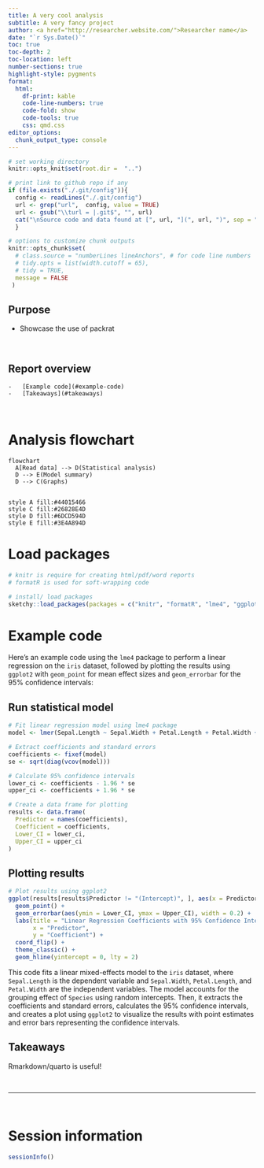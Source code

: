 ```yaml
---
title: A very cool analysis
subtitle: A very fancy project
author: <a href="http://researcher.website.com/">Researcher name</a>
date: "`r Sys.Date()`"
toc: true
toc-depth: 2
toc-location: left
number-sections: true
highlight-style: pygments
format:
  html:
    df-print: kable
    code-line-numbers: true    
    code-fold: show
    code-tools: true
    css: qmd.css
editor_options: 
  chunk_output_type: console
---
```


<!-- this code add line numbers to code blocks -->

<!-- only works when code folding is not used in yaml (code_folding: show) -->

```{=html}
<style>
body
  { counter-reset: source-line 0; }
pre.numberSource code
  { counter-reset: none; }
</style>
```

```r

# set working directory 
knitr::opts_knit$set(root.dir =  "..")

```

```r

# print link to github repo if any
if (file.exists("./.git/config")){
  config <- readLines("./.git/config")
  url <- grep("url",  config, value = TRUE)
  url <- gsub("\\turl = |.git$", "", url)
  cat("\nSource code and data found at [", url, "](", url, ")", sep = "")
  }

```

```r

# options to customize chunk outputs
knitr::opts_chunk$set(
  # class.source = "numberLines lineAnchors", # for code line numbers
  # tidy.opts = list(width.cutoff = 65), 
  # tidy = TRUE,
  message = FALSE
 )

```

<!-- skyblue box -->

::: {.alert .alert-info}
# Purpose {.unnumbered .unlisted}

-   Showcase the use of packrat

:::

 

<!-- light brown box -->

::: {.alert .alert-warning}
# Report overview {.unnumbered .unlisted}

    -   [Example code](#example-code)
    -   [Takeaways](#takeaways)
:::

 

# Analysis flowchart {.unnumbered .unlisted}

```mermaid
flowchart
  A[Read data] --> D(Statistical analysis)
  D --> E(Model summary) 
  D --> C(Graphs)
  

style A fill:#44015466
style C fill:#26828E4D
style D fill:#6DCD594D
style E fill:#3E4A894D

```

# Load packages {.unnumbered .unlisted}

```r

# knitr is require for creating html/pdf/word reports
# formatR is used for soft-wrapping code

# install/ load packages
sketchy::load_packages(packages = c("knitr", "formatR", "lme4", "ggplot2"))

```


# Example code

Here's an example code using the `lme4` package to perform a linear regression on the `iris` dataset, followed by plotting the results using `ggplot2` with `geom_point` for mean effect sizes and `geom_errorbar` for the 95% confidence intervals:

## Run statistical model

```r
# Fit linear regression model using lme4 package
model <- lmer(Sepal.Length ~ Sepal.Width + Petal.Length + Petal.Width + (1|Species), data = iris)

# Extract coefficients and standard errors
coefficients <- fixef(model)
se <- sqrt(diag(vcov(model)))

# Calculate 95% confidence intervals
lower_ci <- coefficients - 1.96 * se
upper_ci <- coefficients + 1.96 * se

# Create a data frame for plotting
results <- data.frame(
  Predictor = names(coefficients),
  Coefficient = coefficients,
  Lower_CI = lower_ci,
  Upper_CI = upper_ci
)
```

## Plotting results
```r
# Plot results using ggplot2
ggplot(results[results$Predictor != "(Intercept)", ], aes(x = Predictor, y = Coefficient)) +
  geom_point() +
  geom_errorbar(aes(ymin = Lower_CI, ymax = Upper_CI), width = 0.2) +
  labs(title = "Linear Regression Coefficients with 95% Confidence Intervals",
       x = "Predictor",
       y = "Coefficient") + 
  coord_flip() +
  theme_classic() +
  geom_hline(yintercept = 0, lty = 2)


```

This code fits a linear mixed-effects model to the `iris` dataset, where `Sepal.Length` is the dependent variable and `Sepal.Width`, `Petal.Length`, and `Petal.Width` are the independent variables. The model accounts for the grouping effect of `Species` using random intercepts. Then, it extracts the coefficients and standard errors, calculates the 95% confidence intervals, and creates a plot using `ggplot2` to visualize the results with point estimates and error bars representing the confidence intervals.
<!-- '&nbsp;' adds blank space -->

<!-- light green box -->

::: {.alert .alert-success}
# Takeaways {#takeaways .unnumbered .unlisted}

Rmarkdown/quarto is useful!

:::

 

<!-- '---' adds a gray vertical line -->

------------------------------------------------------------------------

 

<!-- add packages used, system details and versions  -->

# Session information {.unnumbered .unlisted}

```r

sessionInfo()

```
